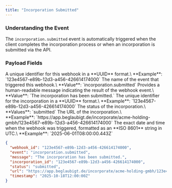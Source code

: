 ```yaml
---
title: "Incorporation Submitted"
---
```


### Understanding the Event

The `incorporation.submitted` event is automatically triggered when the client completes the incorporation process or when an incorporation is submitted via the API.

### Payload Fields

<ResponseField name="webhook_id" type="string">
  A unique identifier for this webhook in a **UUID** format.\
  **Example**: `123e4567-e89b-12d3-a456-426614174000`
</ResponseField>

<ResponseField name="event" type="string">
  The name of the event that triggered this webhook.\
  **Value**: `incorporation.submitted`
</ResponseField>

<ResponseField name="message" type="string">
  Provides a human-readable message indicating the result of the webhook event.\
  **Value**: `The incorporation has been submitted.`
</ResponseField>

<ResponseField name="incorporation_id" type="string">
  The unique identifier for the incorporation in a **UUID** format.\
  **Example**: `123e4567-e89b-12d3-a456-426614174000`
</ResponseField>

<ResponseField name="status" type="string">
  The status of the incorporation.\
  **Values**: `submitted`
</ResponseField>

<ResponseField name="url" type="string">
  The URL of the incorporation.\
  **Example**: `https://app.beglaubigt.de/incorporate/acme-holding-gmbh/123e4567-e89b-12d3-a456-426614174000`
</ResponseField>

<ResponseField name="timestamp" type="string">
  The exact date and time when the webhook was triggered, formatted as an **ISO 8601** string in UTC.\
  **Example**: `2025-06-01T08:00:00.443Z`
</ResponseField>

<ResponseExample>

```json
{
  "webhook_id": "123e4567-e89b-12d3-a456-426614174000",
  "event": "incorporation.submitted",
  "message": "The incorporation has been submitted.",
  "incorporation_id": "123e4567-e89b-12d3-a456-426614174000",
  "status": "submitted",
  "url": "https://app.beglaubigt.de/incorporate/acme-holding-gmbh/123e4567-e89b-12d3-a456-426614174000",
  "timestamp": "2025-10-18T12:00:00Z"
}
```

</ResponseExample>